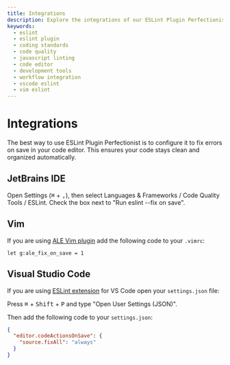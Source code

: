 ```yaml
---
title: Integrations
description: Explore the integrations of our ESLint Plugin Perfectionist with popular code editors and development tools. Seamlessly integrate our tool into your workflow to improve code quality and maintainability
keywords:
  - eslint
  - eslint plugin
  - coding standards
  - code quality
  - javascript linting
  - code editor
  - development tools
  - workflow integration
  - vscode eslint
  - vim eslint
---
```


# Integrations

The best way to use ESLint Plugin Perfectionist is to configure it to fix errors on save in your code editor. This ensures your code stays clean and organized automatically.

## JetBrains IDE

Open Settings (<kbd>⌘</kbd> + <kbd>,</kbd>), then select Languages & Frameworks / Code Quality Tools / ESLint. Check the box next to "Run eslint --fix on save".

## Vim

If you are using [ALE Vim plugin](https://github.com/dense-analysis/ale) add the following code to your `.vimrc`:

```vim
let g:ale_fix_on_save = 1
```

## Visual Studio Code

If you are using [ESLint extension](https://github.com/Microsoft/vscode-eslint) for VS Code open your `settings.json` file:

Press <kbd>⌘</kbd> + <kbd>Shift</kbd> + <kbd>P</kbd> and type "Open User Settings (JSON)".

Then add the following code to your `settings.json`:

```json
{
  "editor.codeActionsOnSave": {
    "source.fixAll": "always"
  }
}
```
